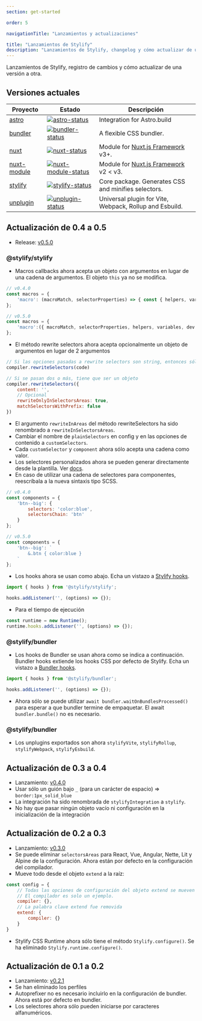 ```yaml
---
section: get-started

order: 5

navigationTitle: "Lanzamientos y actualizaciones"

title: "Lanzamientos de Stylify"
description: "Lanzamientos de Stylify, changelog y cómo actualizar de una versión a otra."
---
```


Lanzamientos de Stylify, registro de cambios y cómo actualizar de una versión a otra.

## Versiones actuales

<div class="max-width:100% overflow:auto">

| Proyecto              | Estado                                                       | Descripción                                                                          |
| --------------------- | ------------------------------------------------------------ | -------------------------------------------------------------------------------------|
| [astro]               | [![astro-status]][astro-package]                             | Integration for Astro.build                                                          |
| [bundler]             | [![bundler-status]][bundler-package]                         | A flexible CSS bundler.                                                              |
| [nuxt]                | [![nuxt-status]][nuxt-package]                               | Module for [Nuxt.js Framework](https://nuxtjs.org/) v3+.                             |
| [nuxt-module]         | [![nuxt-module-status]][nuxt-module-package]                 | Module for [Nuxt.js Framework](https://nuxtjs.org/) v2 < v3.                         |
| [stylify]             | [![stylify-status]][stylify-package]                         | Core package. Generates CSS and minifies selectors.                                  |
| [unplugin]            | [![unplugin-status]][unplugin-package]                       | Universal plugin for Vite, Webpack, Rollup and Esbuild.                             |


[astro]: https://github.com/stylify/packages/tree/master/packages/astro
[astro-status]: https://img.shields.io/npm/v/@stylify/astro?color=%2301befe&label=Version&style=for-the-badge
[astro-package]: https://npmjs.com/package/@stylify/astro

[bundler]: https://github.com/stylify/packages/tree/master/packages/bundler
[bundler-status]: https://img.shields.io/npm/v/@stylify/bundler?color=%2301befe&label=Version&style=for-the-badge
[bundler-package]: https://npmjs.com/package/@stylify/bundler

[nuxt]: https://github.com/stylify/packages/tree/master/packages/nuxt
[nuxt-status]: https://img.shields.io/npm/v/@stylify/nuxt?color=%2301befe&label=Version&style=for-the-badge
[nuxt-package]: https://npmjs.com/package/@stylify/nuxt

[nuxt-module]: https://github.com/stylify/packages/tree/master/packages/nuxt-module
[nuxt-module-status]: https://img.shields.io/npm/v/@stylify/nuxt-module?color=%2301befe&label=Version&style=for-the-badge
[nuxt-module-package]: https://npmjs.com/package/@stylify/nuxt-module

[stylify]: https://github.com/stylify/packages/tree/master/packages/stylify
[stylify-status]: https://img.shields.io/npm/v/@stylify/stylify?color=%2301befe&label=Version&style=for-the-badge
[stylify-package]: https://npmjs.com/package/@stylify/stylify

[unplugin]: https://github.com/stylify/packages/tree/master/packages/unplugin
[unplugin-status]: https://img.shields.io/npm/v/@stylify/unplugin?color=%2301befe&label=Version&style=for-the-badge
[unplugin-package]: https://npmjs.com/package/@stylify/unplugin

</div>

## Actualización de 0.4 a 0.5
- Release: [v0.5.0](https://github.com/stylify/packages/releases/tag/v0.5.0)

### @stylify/stylify
- Macros callbacks ahora acepta un objeto con argumentos en lugar de una cadena de argumentos. El objeto `this` ya no se modifica.
```javascript
// v0.4.0
const macros = {
	'macro': (macroMatch, selectorProperties) => { const { helpers, variables, dev } = this;}
};

// v0.5.0
const macros = {
	'macro':({ macroMatch, selectorProperties, helpers, variables, dev }) => {}
};
```
- El método rewrite selectors ahora acepta opcionalmente un objeto de argumentos en lugar de 2 argumentos
```javascript
// Si las opciones pasadas a rewrite selectors son string, entonces sólo se espera un argumento
compiler.rewriteSelectors(code)

// Si se pasan dos o más, tiene que ser un objeto
compiler.rewriteSelectors({
	content: '',
	// Opcional
	rewriteOnlyInSelectorsAreas: true,
	matchSelectorsWithPrefix: false
})
```
- El argumento `rewriteInAreas` del método rewriteSelectors ha sido renombrado a `rewriteInSelectorsAreas`.
- Cambiar el nombre de `plainSelectors` en config y en las opciones de contenido a `customSelectors`.
- Cada `customSelector` y `component` ahora sólo acepta una cadena como valor.
- Los selectores personalizados ahora se pueden generar directamente desde la plantilla. Ver [docs](/es/docs/stylify/compiler#customselectors).
- En caso de utilizar una cadena de selectores para componentes, reescríbala a la nueva sintaxis tipo SCSS.
```javascript
// v0.4.0
const components = {
	'btn--big': {
		selectors: 'color:blue',
		selectorsChain: 'btn'
	}
};

// v0.5.0
const components = {
	'btn--big': `
		&.btn { color:blue }
	`
};
```
- Los hooks ahora se usan como abajo. Echa un vistazo a [Stylify hooks](/es/docs/stylify/compiler#hooks).
```javascript
import { hooks } from '@stylify/stylify';

hooks.addListener('', (options) => {});
```
- Para el tiempo de ejecución

```javascript
const runtime = new Runtime();
runtime.hooks.addListener('', (options) => {});
```

### @stylify/bundler
- Los hooks de Bundler se usan ahora como se indica a continuación. Bundler hooks extiende los hooks CSS por defecto de Stylify. Echa un vistazo a [Bundler hooks](/es/docs/bundler#hooks).
```javascript
import { hooks } from '@stylify/bundler';

hooks.addListener('', (options) => {});
```
- Ahora sólo se puede utilizar `await bundler.waitOnBundlesProcessed()` para esperar a que bundler termine de empaquetar. El await `bundler.bundle()` no es necesario.

### @stylify/bundler
- Los unplugins exportados son ahora `stylifyVite`, `stylifyRollup`, `stylifyWebpack`, `stylifyEsbuild`.

## Actualización de 0.3 a 0.4
- Lanzamiento: [v0.4.0](https://github.com/stylify/packages/releases/tag/v0.4.0)
- Usar sólo un guión bajo `_` (para un carácter de espacio) => `border:1px_solid_blue`
- La integración ha sido renombrada de `stylifyIntegration` a `stylify`.
- No hay que pasar ningún objeto vacío ni configuración en la inicialización de la integración

## Actualización de 0.2 a 0.3
- Lanzamiento: [v0.3.0](https://github.com/stylify/packages/releases/tag/v0.3.0)
- Se puede eliminar `selectorsAreas` para React, Vue, Angular, Nette, Lit y Alpine de la configuración. Ahora están por defecto en la configuración del compilador.
- Mueve todo desde el objeto `extend` a la raíz:
```javascript
const config = {
	// Todas las opciones de configuración del objeto extend se mueven aquí.
	// El compilador es solo un ejemplo.
	compiler: {},
	// La palabra clave extend fue removida
	extend: {
		compiler: {}
	}
}
```
- Stylify CSS Runtime ahora sólo tiene el método `Stylify.configure()`. Se ha eliminado `Stylify.runtime.configure()`.

## Actualización de 0.1 a 0.2
- Lanzamiento: [v0.2.1](https://github.com/stylify/packages/releases/tag/v0.2.1)
- Se han eliminado los perfiles
- Autoprefixer no es necesario incluirlo en la configuración de bundler. Ahora está por defecto en bundler.
- Los selectores ahora sólo pueden iniciarse por caracteres alfanuméricos.
